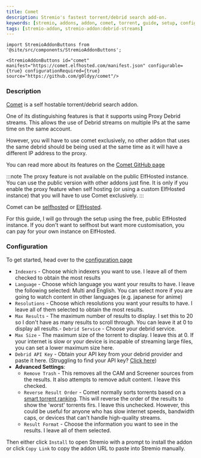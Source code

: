 ```yaml
---
title: Comet
description: Stremio's fastest torrent/debrid search add-on.
keywords: [stremio, addons, addon, comet, torrent, guide, setup, configuration, install, link]
tags: [stremio-addon, stremio-addon:debrid-streams]
---
```

```mdx-code-block
import StremioAddonButtons from '@site/src/components/StremioAddonButtons';

<StremioAddonButtons id="comet" manifest="https://comet.elfhosted.com/manifest.json" configurable={true} configurationRequired={true} source="https://github.com/g0ldyy/comet"/> 
```

<h3>Description</h3>

[Comet](https://github.com/g0ldyy/comet) is a self hostable torrent/debrid search addon. 

One of its distinguishing features is that it supports using Proxy Debrid streams. 
This allows the use of Debrid streams on multiple IPs at the same time on the same account.

However, you will have to use comet exclusively, no other addon that uses the same debrid should be being used at the same time as it will have a different IP address to the proxy. 

You can read more about its features on the [Comet GitHub page](https://github.com/g0ldyy/comet?tab=readme-ov-file#features)

:::note
The proxy feature is not available on the public ElfHosted instance. You can use the public version with other addons just fine.
It is only if you enable the proxy feature when self hosting (or using a custom ElfHosted instance) that you will have to use Comet exclusively.
:::

Comet can be [selfhosted](https://github.com/g0ldyy/comet?tab=readme-ov-file#self-hosted) or [ElfHosted](https://elfhosted.com/app/comet/).

For this guide, I will go through the setup using the free, public ElfHosted instance. If you don't want to selfhost but want more customisation, you can pay for your own instance on ElfHosted.

<h3>Configuration</h3>

To get started, head over to the [configuration page](https://comet.elfhosted.com/configure)

- `Indexers` - Choose which indexers you want to use. I leave all of them checked to obtain the most results
- `Language` - Choose which language you want your results to have. I leave the following selected: Multi and English. You can select more if you are going to watch content in other languages (e.g. japanese for anime)
- `Resolutions` - Choose which resolutions you want your results to have. I leave all of them selected to obtain the most results.
- `Max Results` - The maximum number of results to display. I set this to 20 so I don't have as many results to scroll through. You can leave it at 0 to display all results.- `Debrid Service` - Choose your debrid service.
- `Max Size` - The maximum size of the torrent to display. I leave this at 0. If your internet is slow or your device is incapable of streaming large files, you can set a lower maximum size here.
- `Debrid API Key` - Obtain your API key from your debrid provider and paste it here. (Struggling to find your API key? [Click here](/stremio/faq#where-can-i-find-my-debrid-api-key))
- **Advanced Settings**:
    - `Remove Trash` - This removes all the CAM and Screener sources from the results. It also attempts to remove adult content. I leave this checked.
    - `Reverse Result Order` - Comet normally sorts torrents based on a [smart torrent ranking](https://github.com/dreulavelle/rank-torrent-name). This will reverse the order of the results to show the 'worst' torrents firs. 
                               I leave this unchecked. However, this could be useful for anyone who has slow internet speeds, bandwidth caps, or devices that can't handle high-quality streams.
    - `Result Format` - Choose the information you want to see in the results. I leave all of them selected.

Then either click `Install` to open Stremio with a prompt to install the addon or click `Copy Link` to copy the addon URL to paste into Stremio manually.

